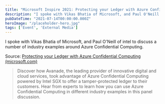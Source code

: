 ```yaml
---
title: "Microsoft Inspire 2021: Protecting your Ledger with Azure Confidential Computing"
description: "I spoke with Vikas Bhatia of Microsoft, and Paul O'Neill of intel to discuss a number of industry examples around Azure Confidential Computing.  Source: Protecting your Ledger with Azure Confidential Computing (microsoft"
pubDateTime: "2021-07-14T00:00:00.000Z"
heroImage: "/placeholder-hero.jpg"
tags: ['Event', 'External Media']
---
```


I spoke with Vikas Bhatia of Microsoft, and Paul O'Neill of intel to discuss a number of industry examples around Azure Confidential Computing.

Source: [Protecting your Ledger with Azure Confidential Computing (microsoft.com)](https://myinspire.microsoft.com/sessions/c623bbc5-d32a-43f6-862b-d81fd4175f53?source=sessions)


> Discover how Avanade, the leading provider of innovative digital and cloud services, took advantage of Azure Confidential Computing powered by Intel SGX to offer a tamper-protected ledger to their customers. Hear from experts to learn how you can use Azure Confidential Computing in different industry examples in this panel discussion.

